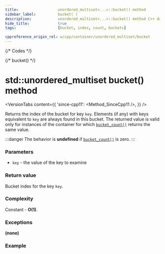 ```yaml
---
title:					unordered_multiset<...>::bucket() method
sidebar_label:			bucket( )
description:			unordered_multiset<...>::bucket() method C++ documentation
hide_title:				true
tags:					[bucket, index, count, buckets]

cppreference_origin_rel: w/cpp/container/unordered_multiset/bucket
---
```



{/* Codes */}

{/* bucket() */}

# std::unordered_multiset bucket() method

<VersionTabs content={{
	'since-cpp11': <Method_SinceCpp11 />,
}} />

Returns the index of the bucket for key `key`.
Elements (if any) with keys equivalent to `key` are always found in this bucket.
The returned value is valid only for instances of the container for which [`bucket_count()`](/docs/std/containers/sets/unordered_multiset/bucket_count) returns the same value.

:::danger 
The behavior is **undefined** if [`bucket_count()`](/docs/std/containers/sets/unordered_multiset/bucket_count) is zero.
:::

### Parameters

 - `key` - the value of the key to examine

### Return value

Bucket index for the key `key`.

### Complexity

Constant - **O(1)**.

### Exceptions

**(none)**

### Example

<ImproveSection />
